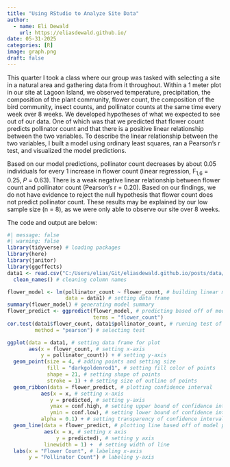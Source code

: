 ```yaml
---
title: "Using RStudio to Analyze Site Data"
author:
  - name: Eli Dewald
    url: https://eliasdewald.github.io/
date: 05-31-2025
categories: [R]
image: graph.png
draft: false
---
```


This quarter I took a class where our group was tasked with selecting a site in a natural area and gathering data from it throughout. Within a 1 meter plot in our site at Lagoon Island, we observed temperature, precipitation, the composition of the plant community, flower count, the composition of the bird community, insect counts, and pollinator counts at the same time every week over 8 weeks. We developed hypotheses of what we expected to see out of our data. One of which was that we predicted that flower count predicts pollinator count and that there is a positive linear relationship between the two variables. To describe the linear relationship between the two variables, I built a model using ordinary least squares, ran a Pearson's r test, and visualized the model predictions.

Based on our model predictions, pollinator count decreases by about 0.05 \pm 0.10 individuals for every 1 increase in flower count (linear regression, F~1,6~ = 0.25, *P* = 0.63). There is a weak negative linear relationship between flower count and pollinator count (Pearson's r = 0.20). Based on our findings, we do not have evidence to reject the null hypothesis that flower count does not predict pollinator count. These results may be explained by our low sample size (n = 8), as we were only able to observe our site over 8 weeks.


The code and output are below:

```r
#| message: false
#| warning: false
library(tidyverse) # loading packages
library(here)
library(janitor)
library(ggeffects)
data1 <- read.csv("C:/Users/elias/Git/eliasdewald.github.io/posts/data/ES-153_Data.csv") |> # creating new object by reading in data
  clean_names() # cleaning column names
```

```r
flower_model <- lm(pollinator_count ~ flower_count, # building linear model where pollinator count is predicted by flower count
                   data = data1) # setting data frame
summary(flower_model) # generating model summary
flower_predict <- ggpredict(flower_model, # predicting based off of model
                            terms = "flower_count") 
cor.test(data1$flower_count, data1$pollinator_count, # running test of correlation between flower count and pollinator count
         method = "pearson") # selecting test
```

```r
ggplot(data = data1, # setting data frame for plot
       aes(x = flower_count, # setting x-axis
           y = pollinator_count)) + # setting y-axis
  geom_point(size = 4, # adding points and setting size
             fill = "darkgoldenrod1", # setting fill color of points
             shape = 21, # setting shape of points
             stroke = 1) + # setting size of outline of points
  geom_ribbon(data = flower_predict, # plotting confidence interval
           aes(x = x, # setting x-axis
              y = predicted, # setting y-axis
              ymax = conf.high, # setting upper bound of confidence interval
              ymin = conf.low), # setting lower bound of confidence interval
           alpha = 0.1) + # setting transparency of confidence interval
  geom_line(data = flower_predict, # plotting line based off of model predictions
            aes(x = x, # setting x axis
                y = predicted), # setting y axis
            linewidth = 1) +  # setting width of line
  labs(x = "Flower Count", # labeling x-axis
       y = "Pollinator Count") # labeling y-axis
```
